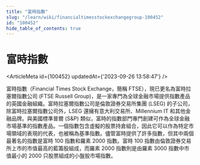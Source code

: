 ```yaml
---
title: "富時指數"
slug: "/learn/wiki/financialtimesstockexchangegroup-100452"
id: "100452"
hide_table_of_contents: true
---
```



# 富時指數

<ArticleMeta id={100452} updatedAt={'2023-09-26 13:58:47'} />
<div className='border-solid border-b border-t-0 my-4 border-[var(--ifm-color-gray-300)]' />

富時指數（Financial Times Stock Exchange，簡稱 FTSE），現已更名為富時拉塞爾指數公司 (FTSE Russell Group)，是一家專門為全球金融市場提供指數產品的英國金融組織。富時拉塞爾指數公司是倫敦證券交易所集團 (LSEG) 的子公司，除富時拉塞爾指數公司外，LSEG 還擁有意大利交易所、Millennium IT 和其他金融品牌。與美國標準普爾 (S&P) 類似，富時的指數部門專門創建可作為全球金融市場基準的指數產品。一個指數包含虛擬的股票持倉組合，因此它可以作為特定市場領域的表現的代表，也被稱為基準指數。儘管富時提供了許多指數，但其中兩個最著名的指數是富時 100 指數和羅素 2000 指數。富時 100 指數由倫敦證券交易所上市的市值最高的藍籌股組成，而羅素 2000 指數則是由羅素 3000 指數中市值最小的 2000 只股票組成的小盤股市場指數。
